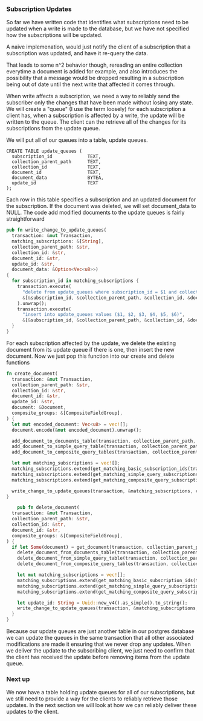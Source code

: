 ### Subscription Updates

So far we have written code that identifies what subscriptions need to be
updated when a write is made to the database, but we have not specified how the
subscriptions will be updated.

A naive implemenation, would just notify the client of a subscription that a
subscription was updated, and have it re-query the data.

That leads to some n^2 behavior though, rereading an entire collection everytime
a document is added for example, and also introduces the possibility that a
message would be dropped resulting in a subscription being out of date until the
next write that affected it comes through.

When write affects a subscription, we need a way to reliably send the subscriber
only the changes that have been made without losing any state. We will create a
"queue" (I use the term loosely) for each subscription a client has, when a
subscription is affected by a write, the update will be written to the queue.
The client can the retrieve all of the changes for its subscriptions from the
update queue.

We will put all of our queues into a table, update queues.

```postgresql
CREATE TABLE update_queues (
  subscription_id             TEXT,
  collection_parent_path      TEXT,
  collection_id               TEXT,
  document_id                 TEXT,
  document_data               BYTEA,
  update_id                   TEXT
);
```

Each row in this table specifies a subscription and an updated document for the
subscription. If the document was deleted, we will set document_data to NULL.
The code add modified documents to the update queues is fairly straightforward

```rust
pub fn write_change_to_update_queues(
  transaction: &mut Transaction,
  matching_subscriptions: &[String],
  collection_parent_path: &str,
  collection_id: &str,
  document_id: &str,
  update_id: &str,
  document_data: &Option<Vec<u8>>)
{
  for subscription_id in matching_subscriptions {
    transaction.execute(
      "delete from update_queues where subscription_id = $1 and collection_parent_path = $2 and collection_id = $3 and document_id = $4",
      &[&subscription_id, &collection_parent_path, &collection_id, &document_id],
    ).unwrap();
    transaction.execute(
      "insert into update_queues values ($1, $2, $3, $4, $5, $6)",
      &[&subscription_id, &collection_parent_path, &collection_id, &document_id, &document_data, &update_id]).unwrap();
  }
}
```

For each subscription affected by the update, we delete the existing document
from its update queue if there is one, then insert the new document. Now we just
pop this function into our create and delete functions

```rust
fn create_document(
  transaction: &mut Transaction,
  collection_parent_path: &str,
  collection_id: &str,
  document_id: &str,
  update_id: &str,
  document: &Document,
  composite_groups: &[CompositeFieldGroup],
) {
  let mut encoded_document: Vec<u8> = vec![];
  document.encode(&mut encoded_document).unwrap();

  add_document_to_documents_table(transaction, collection_parent_path, collection_id, document_id, update_id, &encoded_document);
  add_document_to_simple_query_table(transaction, collection_parent_path, collection_id, document_id, document);
  add_document_to_composite_query_tables(transaction, collection_parent_path, collection_id, document_id, document, composite_groups);

  let mut matching_subscriptions = vec![];
  matching_subscriptions.extend(get_matching_basic_subscription_ids(transaction, collection_parent_path, collection_id, document_id).into_iter());
  matching_subscriptions.extend(get_matching_simple_query_subscriptions(transaction, collection_parent_path, collection_id, document).into_iter());
  matching_subscriptions.extend(get_matching_composite_query_subscriptions(transaction, document, composite_groups).into_iter());

  write_change_to_update_queues(transaction, &matching_subscriptions, collection_parent_path, collection_id, document_id, update_id, &Some(encoded_document));
}
```

```rust
	pub fn delete_document(
  transaction: &mut Transaction,
  collection_parent_path: &str,
  collection_id: &str,
  document_id: &str,
  composite_groups: &[CompositeFieldGroup],
) {
  if let Some(document) = get_document(transaction, collection_parent_path, collection_id, document_id) {
    delete_document_from_documents_table(transaction, collection_parent_path, collection_id, document_id);
    delete_document_from_simple_query_table(transaction, collection_parent_path, collection_id, document_id);
    delete_document_from_composite_query_tables(transaction, collection_parent_path, collection_id, document_id, composite_groups);

    let mut matching_subscriptions = vec![];
    matching_subscriptions.extend(get_matching_basic_subscription_ids(transaction, collection_parent_path, collection_id, document_id).into_iter());
    matching_subscriptions.extend(get_matching_simple_query_subscriptions(transaction, collection_parent_path, collection_id, &document).into_iter());
    matching_subscriptions.extend(get_matching_composite_query_subscriptions(transaction, &document, composite_groups).into_iter());

    let update_id: String = Uuid::new_v4().as_simple().to_string();
    write_change_to_update_queues(transaction, &matching_subscriptions, collection_parent_path, collection_id, document_id, &update_id, &None);
  }
}
```

Because our update queues are just another table in our postgres database we can
update the queues in the same transaction that all other associated
modifications are made it ensuring that we never drop any updates. When we
deliver the update to the subscribing client, we just need to confirm that the
client has received the update before removing items from the update queue.

### Next up

We now have a table holding update queues for all of our subscriptions, but we
still need to provide a way for the clients to reliably retrieve those updates.
In the next section we will look at how we can reliably deliver these updates to
the client.
